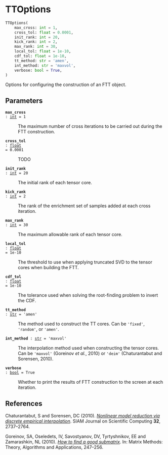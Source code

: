 # TTOptions { #deep_tensor.TTOptions }

```python
TTOptions(
    max_cross: int = 1,
    cross_tol: float = 0.0001,
    init_rank: int = 20,
    kick_rank: int = 2,
    max_rank: int = 30,
    local_tol: float = 1e-10,
    cdf_tol: float = 1e-10,
    tt_method: str = 'amen',
    int_method: str = 'maxvol',
    verbose: bool = True,
)
```

Options for configuring the construction of an FTT object.

## Parameters {.doc-section .doc-section-parameters}

<code>[**max_cross**]{.parameter-name} [:]{.parameter-annotation-sep} [[int](`int`)]{.parameter-annotation} [ = ]{.parameter-default-sep} [1]{.parameter-default}</code>

:   The maximum number of cross iterations to be carried out during  the FTT construction.

<code>[**cross_tol**]{.parameter-name} [:]{.parameter-annotation-sep} [[float](`float`)]{.parameter-annotation} [ = ]{.parameter-default-sep} [0.0001]{.parameter-default}</code>

:   TODO

<code>[**init_rank**]{.parameter-name} [:]{.parameter-annotation-sep} [[int](`int`)]{.parameter-annotation} [ = ]{.parameter-default-sep} [20]{.parameter-default}</code>

:   The initial rank of each tensor core.

<code>[**kick_rank**]{.parameter-name} [:]{.parameter-annotation-sep} [[int](`int`)]{.parameter-annotation} [ = ]{.parameter-default-sep} [2]{.parameter-default}</code>

:   The rank of the enrichment set of samples added at each cross  iteration.

<code>[**max_rank**]{.parameter-name} [:]{.parameter-annotation-sep} [[int](`int`)]{.parameter-annotation} [ = ]{.parameter-default-sep} [30]{.parameter-default}</code>

:   The maximum allowable rank of each tensor core.

<code>[**local_tol**]{.parameter-name} [:]{.parameter-annotation-sep} [[float](`float`)]{.parameter-annotation} [ = ]{.parameter-default-sep} [1e-10]{.parameter-default}</code>

:   The threshold to use when applying truncated SVD to the tensor  cores when building the FTT.

<code>[**cdf_tol**]{.parameter-name} [:]{.parameter-annotation-sep} [[float](`float`)]{.parameter-annotation} [ = ]{.parameter-default-sep} [1e-10]{.parameter-default}</code>

:   The tolerance used when solving the root-finding problem to  invert the CDF.

<code>[**tt_method**]{.parameter-name} [:]{.parameter-annotation-sep} [[str](`str`)]{.parameter-annotation} [ = ]{.parameter-default-sep} [\'amen\']{.parameter-default}</code>

:   The method used to construct the TT cores. Can be `'fixed'`,  `'random'`, or `'amen'`.

<code>[**int_method**]{.parameter-name} [:]{.parameter-annotation-sep} [[str](`str`)]{.parameter-annotation} [ = ]{.parameter-default-sep} [\'maxvol\']{.parameter-default}</code>

:   The interpolation method used when constructing the tensor  cores. Can be `'maxvol'` (Goreinov *et al.*, 2010) or `'deim'`  (Chaturantabut and Sorensen, 2010).

<code>[**verbose**]{.parameter-name} [:]{.parameter-annotation-sep} [[bool](`bool`)]{.parameter-annotation} [ = ]{.parameter-default-sep} [True]{.parameter-default}</code>

:   Whether to print the results of FTT construction to the screen  at each iteration.

## References {.doc-section .doc-section-references}

Chaturantabut, S and Sorensen, DC (2010). *[Nonlinear model reduction 
via discrete empirical interpolation](https://doi.org/10.1137/090766498)*. 
SIAM Journal on Scientific Computing **32**, 2737--2764.

Goreinov, SA, Oseledets, IV, Savostyanov, DV, Tyrtyshnikov, EE and 
Zamarashkin, NL (2010). *[How to find a good submatrix](https://doi.org/10.1142/9789812836021_0015)*.
In: Matrix Methods: Theory, Algorithms and Applications, 247--256.